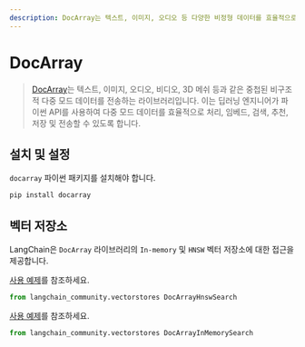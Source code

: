 ```yaml
---
description: DocArray는 텍스트, 이미지, 오디오 등 다양한 비정형 데이터를 효율적으로 처리하고 검색할 수 있는 파이썬 라이브러리입니다.
---
```


# DocArray

> [DocArray](https://docarray.jina.ai/)는 텍스트, 이미지, 오디오, 비디오, 3D 메쉬 등과 같은 중첩된 비구조적 다중 모드 데이터를 전송하는 라이브러리입니다. 이는 딥러닝 엔지니어가 파이썬 API를 사용하여 다중 모드 데이터를 효율적으로 처리, 임베드, 검색, 추천, 저장 및 전송할 수 있도록 합니다.

## 설치 및 설정

`docarray` 파이썬 패키지를 설치해야 합니다.

```bash
pip install docarray
```


## 벡터 저장소

LangChain은 `DocArray` 라이브러리의 `In-memory` 및 `HNSW` 벡터 저장소에 대한 접근을 제공합니다.

[사용 예제](/docs/integrations/vectorstores/docarray_hnsw)를 참조하세요.

```python
from langchain_community.vectorstores DocArrayHnswSearch
```

[사용 예제](/docs/integrations/vectorstores/docarray_in_memory)를 참조하세요.

```python
from langchain_community.vectorstores DocArrayInMemorySearch
```